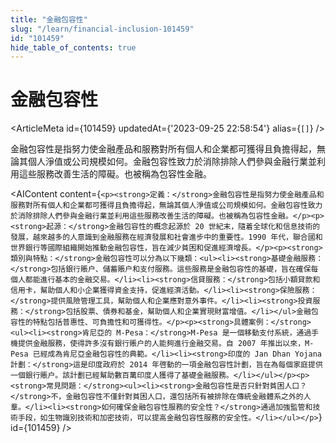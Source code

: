 ```yaml
---
title: "金融包容性"
slug: "/learn/financial-inclusion-101459"
id: "101459"
hide_table_of_contents: true
---
```



# 金融包容性

<ArticleMeta id={101459} updatedAt={'2023-09-25 22:58:54'} alias={`[]`} />
<div className='border-solid border-b border-t-0 my-4 border-[var(--ifm-color-gray-300)]' />

金融包容性是指努力使金融產品和服務對所有個人和企業都可獲得且負擔得起，無論其個人淨值或公司規模如何。金融包容性致力於消除排除人們參與金融行業並利用這些服務改善生活的障礙。也被稱為包容性金融。

<AIContent content={`<p><strong>定義：</strong>金融包容性是指努力使金融產品和服務對所有個人和企業都可獲得且負擔得起，無論其個人淨值或公司規模如何。金融包容性致力於消除排除人們參與金融行業並利用這些服務改善生活的障礙。也被稱為包容性金融。</p><p><strong>起源：</strong>金融包容性的概念起源於 20 世紀末，隨着全球化和信息技術的發展，越來越多的人意識到金融服務在經濟發展和社會進步中的重要性。1990 年代，聯合國和世界銀行等國際組織開始推動金融包容性，旨在減少貧困和促進經濟增長。</p><p><strong>類別與特點：</strong>金融包容性可以分為以下幾類：<ul><li><strong>基礎金融服務：</strong>包括銀行賬户、儲蓄賬户和支付服務。這些服務是金融包容性的基礎，旨在確保每個人都能進行基本的金融交易。</li><li><strong>信貸服務：</strong>包括小額貸款和信用卡，幫助個人和小企業獲得資金支持，促進經濟活動。</li><li><strong>保險服務：</strong>提供風險管理工具，幫助個人和企業應對意外事件。</li><li><strong>投資服務：</strong>包括股票、債券和基金，幫助個人和企業實現財富增值。</li></ul>金融包容性的特點包括普惠性、可負擔性和可獲得性。</p><p><strong>具體案例：</strong><ul><li><strong>肯尼亞的 M-Pesa：</strong>M-Pesa 是一個移動支付系統，通過手機提供金融服務，使得許多沒有銀行賬户的人能夠進行金融交易。自 2007 年推出以來，M-Pesa 已經成為肯尼亞金融包容性的典範。</li><li><strong>印度的 Jan Dhan Yojana 計劃：</strong>這是印度政府於 2014 年啓動的一項金融包容性計劃，旨在為每個家庭提供一個銀行賬户。該計劃已經幫助數百萬印度人獲得了基礎金融服務。</li></ul></p><p><strong>常見問題：</strong><ul><li><strong>金融包容性是否只針對貧困人口？</strong>不，金融包容性不僅針對貧困人口，還包括所有被排除在傳統金融體系之外的人羣。</li><li><strong>如何確保金融包容性服務的安全性？</strong>通過加強監管和技術手段，如生物識別技術和加密技術，可以提高金融包容性服務的安全性。</li></ul></p>`} id={101459} />
